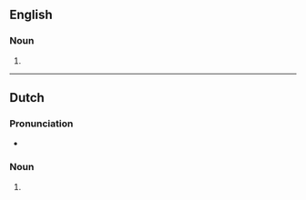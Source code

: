 ==English==

===Noun===
{{head|en|noun form}}

# {{plural of|spinster|lang=en}}

----

==Dutch==

===Pronunciation===
* {{audio|Nl-spinsters.ogg|Audio|lang=nl}}

===Noun===
{{head|nl|noun plural form}}

# {{nl-noun form of|pl|spinster}}